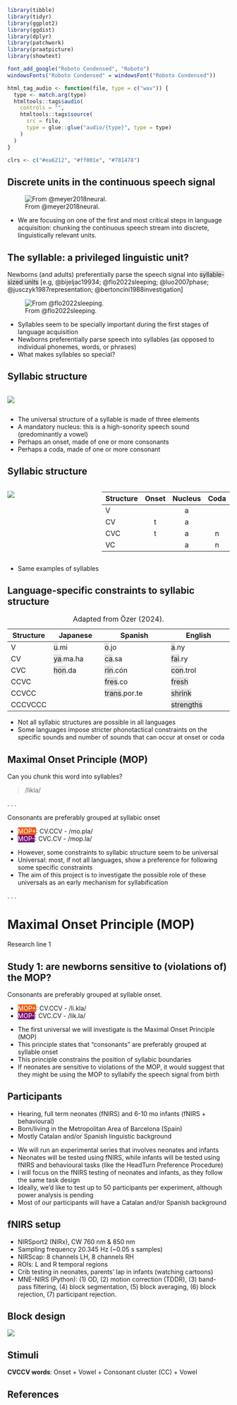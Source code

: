 ```r
library(tibble)
library(tidyr)
library(ggplot2)
library(ggdist)
library(dplyr)
library(patchwork)
library(praatpicture)
library(showtext)

font_add_google("Roboto Condensed", "Roboto")
windowsFonts("Roboto Condensed" = windowsFont("Roboto Condensed"))

html_tag_audio <- function(file, type = c("wav")) {
  type <- match.arg(type)
  htmltools::tags$audio(
    controls = "",
    htmltools::tags$source(
      src = file,
      type = glue::glue("audio/{type}", type = type)
    )
  )
}

clrs <- c("#ea6212", "#ff001e", "#781478")
```




## Discrete units in the continuous speech signal

![From @meyer2018neural.](assets/multilevel.jpg)

::: {.notes}
- We are focusing on one of the first and most critical steps in language acquisition: chunking the continuous speech stream into discrete, linguistically relevant units.
:::

## The syllable: a privileged linguistic unit?

Newborns (and adults) preferentially parse the speech signal into [syllable-sized units]{style="background-color: #e3e1e1;"} [e.g, @bijeljac19934; @flo2022sleeping; @luo2007phase; @jusczyk1987representation; @bertoncini1988investigation]

![From @flo2022sleeping.](assets/entrainment.png)

::: {.notes}
- Syllables seem to be specially important during the first stages of language acquisition
- Newborns preferentially parse speech into syllables (as opposed to individual phonemes, words, or phrases)
- What makes syllables so special? 
:::

## Syllabic structure

::: {.columns}
::: {.column width="40%"}
![](assets/structure.png)
:::
::: {.column width="60%"}
:::
:::

::: {.notes}
- The universal structure of a syllable is made of three elements
- A mandatory nucleus: this is a high-sonority speech sound (predominantly a vowel)
- Perhaps an onset, made of one or more consonants
- Perhaps a coda, made of one or more consonant
:::

## Syllabic structure

::: {.columns}
::: {.column width="40%"}
![](assets/structure.png)
:::
::: {.column width="60%"}
|Structure |Onset  |Nucleus  |Coda  |
|----------|:-----:|:-------:|:----:|
| V        |       |a        |      |
| CV       | t     |a        |      |
| CVC      | t     |a        |n     |
| VC       |       |a        |n     |
:::
:::

::: {.notes}
- Same examples of syllables
:::


## Language-specific constraints to syllabic structure

| Structure | Japanese     | Spanish          | English         |
|-----------|--------------|------------------|-----------------|
|V          | [u]{style="background-color: #e3e1e1;"}.mi     | [o]{style="background-color: #e3e1e1;"}.jo         | [a]{style="background-color: #e3e1e1;"}.ny        |
|CV         | [ya]{style="background-color: #e3e1e1;"}.ma.ha | [ca]{style="background-color: #e3e1e1;"}.sa        | [fai]{style="background-color: #e3e1e1;"}.ry      | 
|CVC        | [hon]{style="background-color: #e3e1e1;"}.da   | [rin]{style="background-color: #e3e1e1;"}.cón      | [con]{style="background-color: #e3e1e1;"}.trol    |
|CCVC       |              | [fres]{style="background-color: #e3e1e1;"}.co      | [fresh]{style="background-color: #e3e1e1;"}       |
|CCVCC      |              | [trans]{style="background-color: #e3e1e1;"}.por.te | [shrink]{style="background-color: #e3e1e1;"}     |
|CCCVCCC    |              |                  | [strengths]{style="background-color: #e3e1e1;"}   |

: Adapted from Özer (2024).

::: {.notes}
- Not all syllabic structures are possible in all languages
- Some languages impose stricter phonotactical constraints on the specific sounds and number of sounds that can occur at onset or coda
:::


## Maximal Onset Principle (MOP)

Can you chunk this word into syllables?

> /likla/

. . .

::: box

Consonants are preferably grouped at syllabic onset
:::

* [MOP+]{style="background-color: #ea6212; color: white"}: CV.CCV - /mo.pla/
* [MOP-]{style="background-color: #781478; color: white"}: CVC.CV - /mop.la/

::: {.notes}
- However, some constraints to syllabic structure seem to be universal
- Universal: most, if not all languages, show a preference for following some specific constraints
- The aim of this project is to investigate the possible role of these universals as an early mechanism for syllabification
:::


. . .



# Maximal Onset Principle (MOP)

Research line 1

## Study 1: are newborns sensitive to (violations of) the MOP?

::: box
Consonants are preferably grouped at syllable onset.
:::

* [MOP+]{style="background-color: #ea6212; color: white"}: CV.CCV - /li.kla/  
* [MOP-]{style="background-color: #781478; color: white"}: CVC.CV - /lik.la/

::: {.notes}
- The first universal we will investigate is the Maximal Onset Principle (MOP)
- This principle states that "consonants" are preferably grouped at syllable onset
- This principle constrains the position of syllabic boundaries
- If neonates are sensitive to violations of the MOP, it would suggest that they might be using the MOP to syllabify the speech signal from birth
:::


## Participants

* Hearing, full term neonates (fNIRS) and 6-10 mo infants (fNIRS + behavioural)
* Born/living in the Metropolitan Area of Barcelona (Spain)
* Mostly Catalan and/or Spanish linguistic background

::: {.notes}
- We will run an experimental series that involves neonates and infants
- Neonates will be tested using fNIRS, while infants will be tested using fNIRS and behavioural tasks (like the HeadTurn Preference Procedure)
- I will focus on the fNIRS testing of neonates and infants, as they follow the same task design
- Ideally, we'd like to test up to 50 participants per experiment, although power analysis is pending
- Most of our participants will have a Catalan and/or Spanish background
:::


## fNIRS setup

* NIRSport2 (NIRx), CW 760 nm & 850 nm
* Sampling frequency 20.345 Hz (~0.05 s samples)
* NIRScap: 8 channels LH, 8 channels RH
* ROIs: L and R temporal regions
* Crib testing in neonates, parents' lap in infants (watching cartoons)
* MNE-NIRS (Python): (1) OD, (2) motion correction (TDDR), (3) band-pass filtering, (4) block segmentation, (5) block averaging, (6) block rejection, (7) participant rejection.

## Block design

![](assets/design.png)


## Stimuli

::: box
**CVCCV words**: Onset + Vowel + Consonant cluster (CC) + Vowel
:::


## {background-image="assets/thanks.png"}

## References


